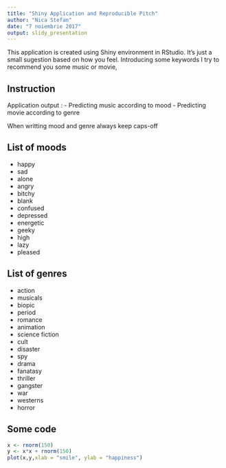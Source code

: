 ```yaml
---
title: "Shiny Application and Reproducible Pitch"
author: "Nica Stefan"
date: "7 noiembrie 2017"
output: slidy_presentation
---
```


This application is created using Shiny environment in RStudio. It's just a small sugestion based on how you feel. Introducing some keywords I try to recommend you some music or movie,

## Instruction

Application output : 
 - Predicting music according to mood
 - Predicting movie according to genre
 
When writting mood and genre always keep caps-off

## List of moods

- happy
- sad
- alone
- angry
- bitchy
- blank
- confused
- depressed
- energetic
- geeky
- high
- lazy
- pleased

## List of genres

- action
- musicals
- biopic
- period
- romance
- animation
- science fiction
- cult
- disaster
- spy
- drama
- fanatasy
- thriller
- gangster
- war
- westerns
- horror

## Some code

```r
x <- rnorm(150)
y <- x*x + rnorm(150)
plot(x,y,xlab = "smile", ylab = "happiness")
```

